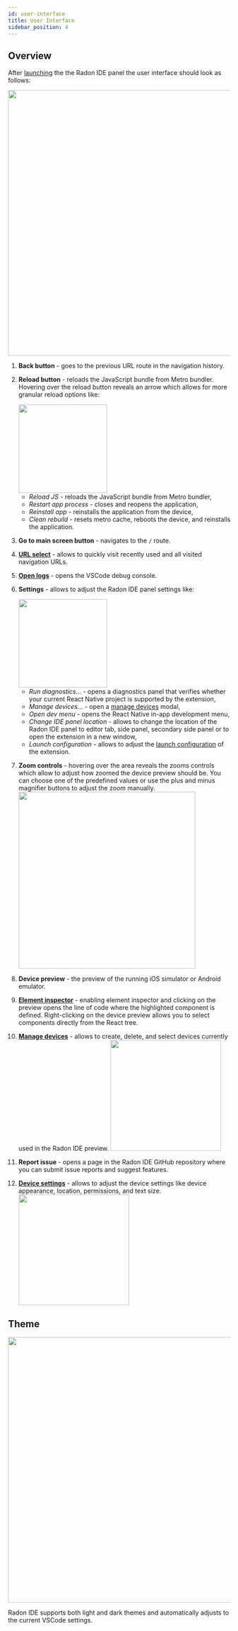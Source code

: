 ```yaml
---
id: user-interface
title: User Interface
sidebar_position: 4
---
```


## Overview

After [launching](/docs/getting-started/launching) the the Radon IDE panel the user interface should look as follows:

<img width="600" src="/img/docs/ide_user_interface.png" className="shadow-image" />

1. **Back button** - goes to the previous URL route in the navigation history.
2. **Reload button** - reloads the JavaScript bundle from Metro bundler. Hovering over the reload button reveals an arrow which allows for more granular reload options like:

   <img width="200" src="/img/docs/ide_reload_options.png" className="shadow-image" />

   - _Reload JS_ - reloads the JavaScript bundle from Metro bundler,
   - _Restart app process_ - closes and reopens the application,
   - _Reinstall app_ - reinstalls the application from the device,
   - _Clean rebuild_ - resets metro cache, reboots the device, and reinstalls the application.

3. **Go to main screen button** - navigates to the `/` route.
4. [**URL select**](/docs/features/router-integration) - allows to quickly visit recently used and all visited navigation URLs.
5. [**Open logs**](/docs/features/debugging-and-logging) - opens the VSCode debug console.
6. **Settings** - allows to adjust the Radon IDE panel settings like:

   <img width="200" src="/img/docs/ide_settings_dropdown.png" className="shadow-image" />

   - _Run diagnostics..._ - opens a diagnostics panel that verifies whether your current React Native project is supported by the extension,
   - _Manage devices..._ - open a [manage devices](/docs/guides/device-management) modal,
   - _Open dev menu_ - opens the React Native in-app development menu,
   - _Change IDE panel location_ - allows to change the location of the Radon IDE panel to editor tab, side panel, secondary side panel or to open the extension in a new window,
   - _Launch configuration_ - allows to adjust the [launch configuration](/docs/guides/configuration) of the extension.

7. **Zoom controls** - hovering over the area reveals the zooms controls which allow to adjust how zoomed the device preview should be. You can choose one of the predefined values or use the plus and minus magnifier buttons to adjust the zoom manually.
   <img width="400" src="/img/docs/ide_zoom_controls.png" />
8. **Device preview** - the preview of the running iOS simulator or Android emulator.
9. [**Element inspector**](/docs/features/element-inspector) - enabling element inspector and clicking on the preview opens the line of code where the highlighted component is defined. Right-clicking on the device preview allows you to select components directly from the React tree.
10. [**Manage devices**](/docs/guides/device-management) - allows to create, delete, and select devices currently used in the Radon IDE preview.
    <img width="250" src="/img/docs/ide_manage_devices.png" />
11. **Report issue** - opens a page in the Radon IDE GitHub repository where you can submit issue reports and suggest features.
12. [**Device settings**](/docs/features/device-settings) - allows to adjust the device settings like device appearance, location, permissions, and text size.
    <img width="250" src="/img/docs/ide_device_settings.png" />

## Theme

<img width="600" src="/img/docs/ide_theme.png" className="shadow-image" />

Radon IDE supports both light and dark themes and automatically adjusts to the current VSCode settings.
